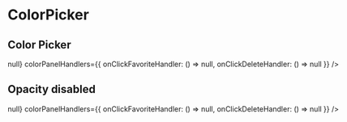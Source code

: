 
# ColorPicker

<Props of={ColorPicker} />

## Color Picker

<Playground>
  <div style='position:absolute;'>
    <ColorPicker
      colorValue='#fff'
      i18n={{
        label: 'color',
        clearButton: 'clear'
      }}
      favoriteColors={[]}
      onColorChange={() => null}
      colorPanelHandlers={{
        onClickFavoriteHandler: () => null,
        onClickDeleteHandler: () => null
      }}
    />
  </div>
</Playground>

<br />

## Opacity disabled

<Playground>
  <div style='position:absolute;'>
    <ColorPicker
      colorValue='#fff'
      disableOpacity
      i18n={{
        label: 'color',
        clearButton: 'clear'
      }}
      favoriteColors={[]}
      onColorChange={() => null}
      colorPanelHandlers={{
        onClickFavoriteHandler: () => null,
        onClickDeleteHandler: () => null
      }}
    />
  </div>
</Playground>
